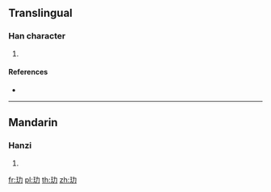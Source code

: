 {{character info/new}}
==Translingual==

===Han character===
{{Han char|rn=96|rad=玉|as=02|sn=6|four=|canj=MGKS|ids=⿰𤣩力}}

# {{defn|Han|sort=玉02}}

====References====
* {{Han ref|kx=0727.080|dkj=20831|dj=1139.040|hdz=21101.120|uh=738F|ud=29583}}

----

==Mandarin==

===Hanzi===
{{cmn-hanzi|pin=[[lè]] ([[le4]])|wg=le<sup>4</sup>}}

# {{defn|lang=cmn|sort=玉02}}

[[fr:玏]]
[[pl:玏]]
[[th:玏]]
[[zh:玏]]